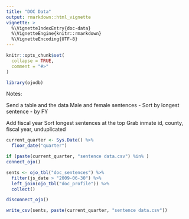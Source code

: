 ```yaml
---
title: "DOC Data"
output: rmarkdown::html_vignette
vignette: >
  %\VignetteIndexEntry{doc-data}
  %\VignetteEngine{knitr::rmarkdown}
  %\VignetteEncoding{UTF-8}
---
```


```r
knitr::opts_chunk$set(
  collapse = TRUE,
  comment = "#>"
)
```

```r
library(ojodb)
```

Notes:

Send a table and the data
Male and female sentences
- Sort by longest sentence - by FY

Add fiscal year
Sort longest sentences at the top
Grab inmate id, county, fiscal year, unduplicated

```r
current_quarter <- Sys.Date() %>% 
  floor_date("quarter")

if (paste(current_quarter, "sentence data.csv") %in% )
connect_ojo()

sents <- ojo_tbl("doc_sentences") %>%
  filter(js_date > "2009-06-30") %>%
  left_join(ojo_tbl("doc_profile")) %>% 
  collect()

disconnect_ojo()

write_csv(sents, paste(current_quarter, "sentence data.csv"))

```



